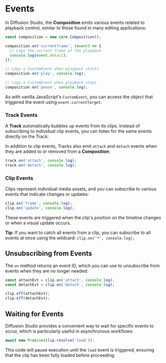 # Events

In Diffusion Studio, the **Composition** emits various events related to playback control, similar to those found in many editing applications:

```typescript
const composition = new core.Composition();

composition.on('currentframe', (event) => {
  // Logs the current frame of the playback
  console.log(event.detail);
});

// Logs a CustomEvent when playback starts
composition.on('play', console.log);

// Logs a CustomEvent when playback stops
composition.on('pause', console.log);
```

As with vanilla JavaScript's `CustomEvent`, you can access the object that triggered the event using `event.currentTarget`.

### Track Events

A **Track** automatically bubbles up events from its clips. Instead of subscribing to individual clip events, you can listen for the same events directly on the Track.

In addition to clip events, Tracks also emit `attach` and `detach` events when they are added to or removed from a **Composition**:

```typescript
track.on('attach', console.log);
track.on('detach', console.log);
```

### Clip Events

Clips represent individual media assets, and you can subscribe to various events that indicate changes or updates:

```typescript
clip.on('frame', console.log);
clip.on('update', console.log);
```

These events are triggered when the clip's position on the timeline changes or when a visual update occurs. 

<Callout>**Tip:** If you want to catch all events from a clip, you can subscribe to all events at once using the wildcard: `clip.on('*', console.log);`</Callout>

## Unsubscribing from Events

The `on` method returns an event ID, which you can use to unsubscribe from events when they are no longer needed:

```typescript
const attachEvt = clip.on('attach', console.log);
const detachEvt = clip.on('detach', console.log);

clip.off(attachEvt);
clip.off(detachEvt);
```

## Waiting for Events

Diffusion Studio provides a convenient way to wait for specific events to occur, which is particularly useful in asynchronous workflows:

```typescript
await new Promise(clip.resolve('load'));
```

This code will pause execution until the `load` event is triggered, ensuring that the clip has been fully loaded before proceeding.
